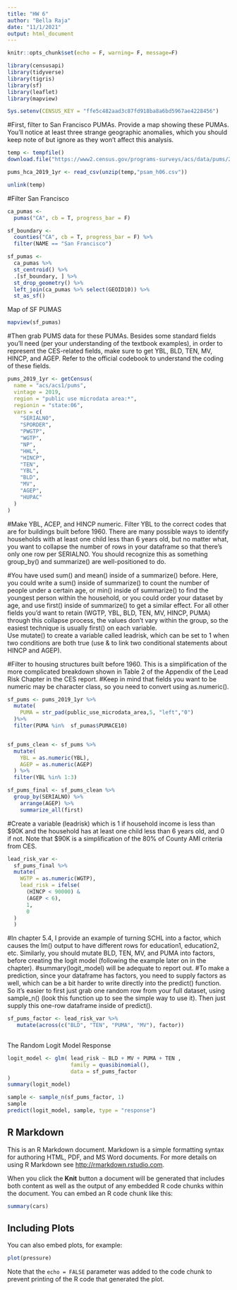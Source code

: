```yaml
---
title: "HW 6"
author: "Bella Raja"
date: "11/1/2021"
output: html_document
---
```


```r
knitr::opts_chunk$set(echo = F, warning= F, message=F)
```

```r
library(censusapi)
library(tidyverse)
library(tigris)
library(sf)
library(leaflet)
library(mapview)

Sys.setenv(CENSUS_KEY = "ffe5c482aad3c87fd918ba8a6bd5967ae4228456")

```


#First, filter to San Francisco PUMAs. Provide a map showing these PUMAs. You’ll notice at least three strange geographic anomalies, which you should keep note of but ignore as they won’t affect this analysis.
```r
temp <- tempfile()
download.file("https://www2.census.gov/programs-surveys/acs/data/pums/2019/1-Year/csv_hca.zip",destfile = temp)

pums_hca_2019_1yr <- read_csv(unzip(temp,"psam_h06.csv"))

unlink(temp)
```

#Filter San Francisco
```r
ca_pumas <-
  pumas("CA", cb = T, progress_bar = F)

sf_boundary <-
  counties("CA", cb = T, progress_bar = F) %>%
  filter(NAME == "San Francisco")

sf_pumas <-
  ca_pumas %>% 
  st_centroid() %>% 
  .[sf_boundary, ] %>% 
  st_drop_geometry() %>% 
  left_join(ca_pumas %>% select(GEOID10)) %>% 
  st_as_sf()
```


Map of SF PUMAS
```r
mapview(sf_pumas)
```
#Then grab PUMS data for these PUMAs. Besides some standard fields you’ll need (per your understanding of the textbook examples), in order to represent the CES-related fields, make sure to get YBL, BLD, TEN, MV, HINCP, and AGEP. Refer to the official codebook to understand the coding of these fields. 

```r

pums_2019_1yr <- getCensus(
  name = "acs/acs1/pums",
  vintage = 2019,
  region = "public use microdata area:*", 
  regionin = "state:06",
  vars = c(
    "SERIALNO",
    "SPORDER",
    "PWGTP",
    "WGTP",
    "NP",
    "HHL",
    "HINCP",
    "TEN",
    "YBL", 
    "BLD",  
    "MV",
    "AGEP",
    "HUPAC"
  )
)
```
#Make YBL, ACEP, and HINCP numeric.
Filter YBL to the correct codes that are for buildings built before 1960.
There are many possible ways to identify households with at least one child less than 6 years old, but no matter what, you want to collapse the number of rows in your dataframe so that there’s only one row per SERIALNO. You should recognize this as something group_by() and summarize() are well-positioned to do. 

#You have used sum() and mean() inside of a summarize() before. Here, you could write a sum() inside of summarize() to count the number of people under a certain age, or min() inside of summarize() to find the youngest person within the household, or you could order your dataset by age, and use first() inside of summarize() to get a similar effect. For all other fields you’d want to retain (WGTP, YBL, BLD, TEN, MV, HINCP, PUMA) through this collapse process, the values don’t vary within the group, so the easiest technique is usually first() on each variable.  
Use mutate() to create a variable called leadrisk, which can be set to 1 when two conditions are both true (use & to link two conditional statements about HINCP and AGEP).


#Filter to housing structures built before 1960. This is a simplification of the more complicated breakdown shown in Table 2 of the Appendix of the Lead Risk Chapter in the CES report. 
#Keep in mind that fields you want to be numeric may be character class, so you need to convert using as.numeric().
```r
sf_pums <- pums_2019_1yr %>% 
  mutate(
    PUMA = str_pad(public_use_microdata_area,5, "left","0")
  )%>% 
  filter(PUMA %in%  sf_pumas$PUMACE10)


sf_pums_clean <- sf_pums %>%
  mutate(
    YBL = as.numeric(YBL),
    AGEP = as.numeric(AGEP)
  ) %>% 
  filter(YBL %in% 1:3)

```

```r
sf_pums_final <- sf_pums_clean %>% 
  group_by(SERIALNO) %>%
    arrange(AGEP) %>%
    summarize_all(first)

```


#Create a variable (leadrisk) which is 1 if household income is less than $90K and the household has at least one child less than 6 years old, and 0 if not. Note that $90K is a simplification of the 80% of County AMI criteria from CES.

```r
lead_risk_var <- 
  sf_pums_final %>% 
  mutate(
    WGTP = as.numeric(WGTP),
    lead_risk = ifelse(
      (HINCP < 90000) &
      (AGEP < 6),
      1,
      0
  ) 
  )
```
#In chapter 5.4, I provide an example of turning SCHL into a factor, which causes the lm() output to have different rows for education1, education2, etc. Similarly, you should mutate BLD, TEN, MV, and PUMA into factors, before creating the logit model (following the example later on in the chapter). 
#summary(logit_model) will be adequate to report out.
#To make a prediction, since your dataframe has factors, you need to supply factors as well, which can be a bit harder to write directly into the predict() function. So it’s easier to first just grab one random row from your full dataset, using sample_n() (look this function up to see the simple way to use it). Then just supply this one-row dataframe inside of predict().

```r
sf_pums_factor <- lead_risk_var %>% 
   mutate(across(c("BLD", "TEN", "PUMA", "MV"), factor))
     


```

The Random Logit Model Response  

```r
logit_model <- glm( lead_risk ~ BLD + MV + PUMA + TEN ,
                    family = quasibinomial(),
                    data = sf_pums_factor
)
summary(logit_model)

sample <- sample_n(sf_pums_factor, 1)
sample
predict(logit_model, sample, type = "response")

```

## R Markdown

This is an R Markdown document. Markdown is a simple formatting syntax for authoring HTML, PDF, and MS Word documents. For more details on using R Markdown see <http://rmarkdown.rstudio.com>.

When you click the **Knit** button a document will be generated that includes both content as well as the output of any embedded R code chunks within the document. You can embed an R code chunk like this:

```r
summary(cars)
```

## Including Plots

You can also embed plots, for example:

```r
plot(pressure)
```

Note that the `echo = FALSE` parameter was added to the code chunk to prevent printing of the R code that generated the plot.
